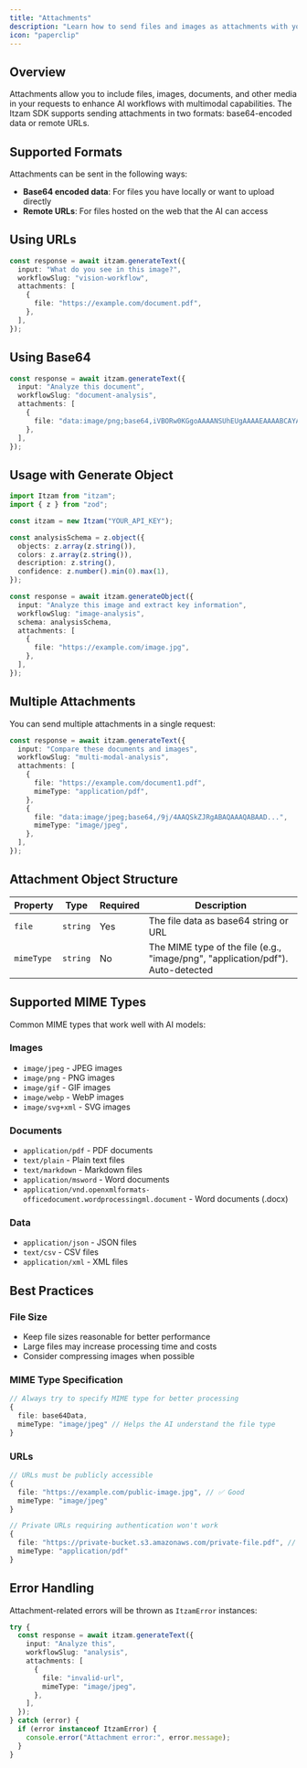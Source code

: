```yaml
---
title: "Attachments"
description: "Learn how to send files and images as attachments with your requests using the JavaScript SDK."
icon: "paperclip"
---
```


## Overview

Attachments allow you to include files, images, documents, and other media in your requests to enhance AI workflows with multimodal capabilities. The Itzam SDK supports sending attachments in two formats: base64-encoded data or remote URLs.

## Supported Formats

Attachments can be sent in the following ways:

- **Base64 encoded data**: For files you have locally or want to upload directly
- **Remote URLs**: For files hosted on the web that the AI can access

## Using URLs

```typescript
const response = await itzam.generateText({
  input: "What do you see in this image?",
  workflowSlug: "vision-workflow",
  attachments: [
    {
      file: "https://example.com/document.pdf",
    },
  ],
});
```

## Using Base64

```typescript
const response = await itzam.generateText({
  input: "Analyze this document",
  workflowSlug: "document-analysis",
  attachments: [
    {
      file: "data:image/png;base64,iVBORw0KGgoAAAANSUhEUgAAAAEAAAABCAYAAAAfFcSJAAAADUlEQVR42mP8/5+hHgAHggJ/PchI7wAAAABJRU5ErkJggg==",
    },
  ],
});
```

## Usage with Generate Object

```typescript
import Itzam from "itzam";
import { z } from "zod";

const itzam = new Itzam("YOUR_API_KEY");

const analysisSchema = z.object({
  objects: z.array(z.string()),
  colors: z.array(z.string()),
  description: z.string(),
  confidence: z.number().min(0).max(1),
});

const response = await itzam.generateObject({
  input: "Analyze this image and extract key information",
  workflowSlug: "image-analysis",
  schema: analysisSchema,
  attachments: [
    {
      file: "https://example.com/image.jpg",
    },
  ],
});
```

## Multiple Attachments

You can send multiple attachments in a single request:

```typescript
const response = await itzam.generateText({
  input: "Compare these documents and images",
  workflowSlug: "multi-modal-analysis",
  attachments: [
    {
      file: "https://example.com/document1.pdf",
      mimeType: "application/pdf",
    },
    {
      file: "data:image/jpeg;base64,/9j/4AAQSkZJRgABAQAAAQABAAD...",
      mimeType: "image/jpeg",
    },
  ],
});
```

## Attachment Object Structure

| Property   | Type     | Required | Description                                                                     |
| ---------- | -------- | -------- | ------------------------------------------------------------------------------- |
| `file`     | `string` | Yes      | The file data as base64 string or URL                                           |
| `mimeType` | `string` | No       | The MIME type of the file (e.g., "image/png", "application/pdf"). Auto-detected |

## Supported MIME Types

Common MIME types that work well with AI models:

### Images

- `image/jpeg` - JPEG images
- `image/png` - PNG images
- `image/gif` - GIF images
- `image/webp` - WebP images
- `image/svg+xml` - SVG images

### Documents

- `application/pdf` - PDF documents
- `text/plain` - Plain text files
- `text/markdown` - Markdown files
- `application/msword` - Word documents
- `application/vnd.openxmlformats-officedocument.wordprocessingml.document` - Word documents (.docx)

### Data

- `application/json` - JSON files
- `text/csv` - CSV files
- `application/xml` - XML files

## Best Practices

### File Size

- Keep file sizes reasonable for better performance
- Large files may increase processing time and costs
- Consider compressing images when possible

### MIME Type Specification

```typescript
// Always try to specify MIME type for better processing
{
  file: base64Data,
  mimeType: "image/jpeg" // Helps the AI understand the file type
}
```

### URLs

```typescript
// URLs must be publicly accessible
{
  file: "https://example.com/public-image.jpg", // ✅ Good
  mimeType: "image/jpeg"
}

// Private URLs requiring authentication won't work
{
  file: "https://private-bucket.s3.amazonaws.com/private-file.pdf", // ❌ Won't work
  mimeType: "application/pdf"
}
```

## Error Handling

Attachment-related errors will be thrown as `ItzamError` instances:

```typescript
try {
  const response = await itzam.generateText({
    input: "Analyze this",
    workflowSlug: "analysis",
    attachments: [
      {
        file: "invalid-url",
        mimeType: "image/jpeg",
      },
    ],
  });
} catch (error) {
  if (error instanceof ItzamError) {
    console.error("Attachment error:", error.message);
  }
}
```
